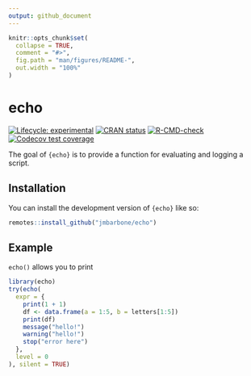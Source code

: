 ```yaml
---
output: github_document
---
```


<!-- README.md is generated from README.Rmd. Please edit that file -->

```r
knitr::opts_chunk$set(
  collapse = TRUE,
  comment = "#>",
  fig.path = "man/figures/README-",
  out.width = "100%"
)
```

# echo

<!-- badges: start -->
[![Lifecycle: experimental](https://img.shields.io/badge/lifecycle-experimental-orange.svg)](https://lifecycle.r-lib.org/articles/stages.html#experimental)
[![CRAN status](https://www.r-pkg.org/badges/version/echo)](https://CRAN.R-project.org/package=echo)
[![R-CMD-check](https://github.com/jmbarbone/echo/actions/workflows/R-CMD-check.yaml/badge.svg)](https://github.com/jmbarbone/echo/actions/workflows/R-CMD-check.yaml)
[![Codecov test coverage](https://codecov.io/gh/jmbarbone/echo/branch/main/graph/badge.svg)](https://app.codecov.io/gh/jmbarbone/echo?branch=main)
<!-- badges: end -->

The goal of `{echo}` is to provide a function for evaluating and logging a script.

## Installation

You can install the development version of `{echo}` like so:

``` r
remotes::install_github("jmbarbone/echo")
```

## Example

`echo()` allows you to print 

```r
library(echo)
try(echo(
  expr = {
    print(1 + 1)
    df <- data.frame(a = 1:5, b = letters[1:5])
    print(df)
    message("hello!")
    warning("hello!")
    stop("error here")
  },
  level = 0
), silent = TRUE)
```
